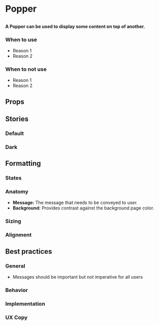 
# Popper

##

<h4>
  A Popper can be used to display some content on top of another.
</h4>

<Canvas>
  <Story id="components-popper" />
</Canvas>

### When to use
- Reason 1
- Reason 2

### When to not use
- Reason 1
- Reason 2

## Props

<ArgTypes of={Popper} />


## Stories

### Default

<Canvas>
  <Story id="components-popper--default" />
</Canvas>

### Dark

<Canvas>
  <Story id="components-popper--dark" />
</Canvas>


## Formatting

### States

### Anatomy
- **Message:** The message that needs to be conveyed to user.
- **Background:** Provides contrast against the background page color.

### Sizing

### Alignment


## Best practices

### General
- Messages should be important but not imperative for all users

### Behavior

### Implementation

### UX Copy
